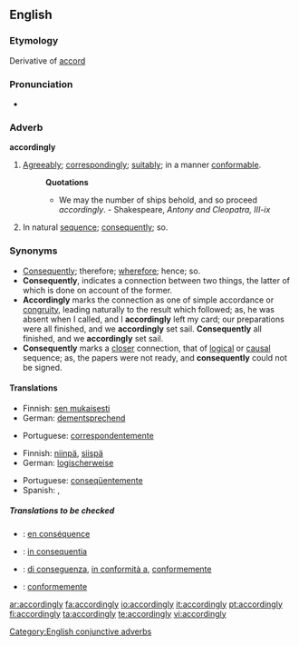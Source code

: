==English==

===Etymology===
Derivative of [[accord]]

===Pronunciation===
*{{audio|en-us-accordingly.ogg|Audio (US)}}

===Adverb===
'''accordingly'''

# [[agreeably|Agreeably]]; [[correspondingly]]; [[suitably]]; in a manner [[conformable]].
#:'''Quotations'''
#:*We may the number of ships behold, and so proceed ''accordingly''. - Shakespeare, ''Antony and Cleopatra, III-ix''
# In natural [[sequence]]; [[consequently]]; so.

===Synonyms===
*[[consequently|Consequently]]; therefore; [[wherefore]]; hence; so.
*'''Consequently''', indicates a connection between two things, the latter of which is done on account of the former.
*'''Accordingly''' marks the connection as one of simple accordance or [[congruity]], leading naturally to the result which followed; as, he was absent when I called, and I '''accordingly''' left my card; our preparations were all finished, and we '''accordingly''' set sail. '''Consequently''' all finished, and we '''accordingly''' set sail.
*'''Consequently''' marks a [[closer]] connection, that of [[logical]] or [[causal]] sequence; as, the papers were not ready, and '''consequently''' could not be signed.

====Translations====
{{rfc-level|Translations at L4+ not in L3 POS section (AutoFormat would have corrected level of Synonyms)}}
{{trans-top|Agreeably; correspondingly; suitably; in a manner conformable}}
*Finnish: [[sen mukaisesti]]
*German: [[dementsprechend]]
{{trans-mid}}
*Portuguese: [[correspondentemente]]
{{trans-bottom}}

{{trans-top|In natural sequence; consequently; so}}
*Finnish: [[niinpä]], [[siispä]]
*German: [[logischerweise]]
{{trans-mid}}
*Portuguese: [[conseqüentemente]]
*Spanish: {{t|es|por consiguiente}}, {{t|es|consecuentemente}}
{{trans-bottom}}

=====Translations to be checked=====
{{checktrans}}
{{top}}
*{{ttbc|French}}: [[en conséquence]]
*{{ttbc|Interlingua}}: [[in consequentia]]
{{mid}}
*{{ttbc|Italian}}: [[di conseguenza]], [[in conformità a]], [[conformemente]]
*{{ttbc|Portuguese}}: [[conformemente]]
{{bottom}}

[[Category:English conjunctive adverbs]]

[[ar:accordingly]]
[[fa:accordingly]]
[[io:accordingly]]
[[it:accordingly]]
[[pt:accordingly]]
[[fi:accordingly]]
[[ta:accordingly]]
[[te:accordingly]]
[[vi:accordingly]]